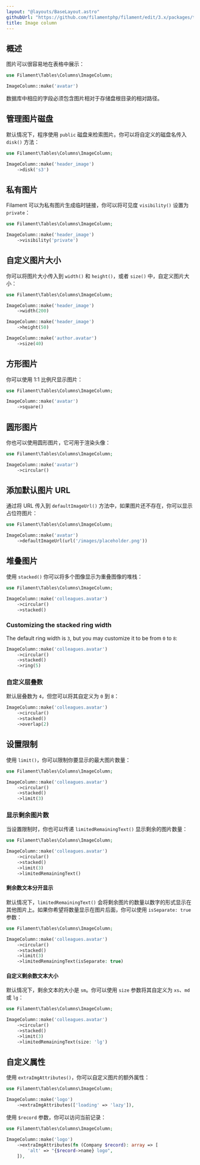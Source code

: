 ```yaml
---
layout: "@layouts/BaseLayout.astro"
githubUrl: "https://github.com/filamentphp/filament/edit/3.x/packages/tables/docs/03-columns/04-image.md"
title: Image column
---
```


## 概述

图片可以很容易地在表格中展示：

```php
use Filament\Tables\Columns\ImageColumn;

ImageColumn::make('avatar')
```

数据库中相应的字段必须包含图片相对于存储盘根目录的相对路径。

<AutoScreenshot name="tables/columns/image/simple" alt="Image column" version="3.x" />

## 管理图片磁盘

默认情况下，程序使用 `public` 磁盘来检索图片。你可以将自定义的磁盘名传入 `disk()` 方法：

```php
use Filament\Tables\Columns\ImageColumn;

ImageColumn::make('header_image')
    ->disk('s3')
```

## 私有图片

Filament 可以为私有图片生成临时链接，你可以将可见度 `visibility()` 设置为 `private`：

```php
use Filament\Tables\Columns\ImageColumn;

ImageColumn::make('header_image')
    ->visibility('private')
```

## 自定义图片大小

你可以将图片大小传入到 `width()` 和 `height()`，或者 `size()` 中，自定义图片大小：

```php
use Filament\Tables\Columns\ImageColumn;

ImageColumn::make('header_image')
    ->width(200)

ImageColumn::make('header_image')
    ->height(50)

ImageColumn::make('author.avatar')
    ->size(40)
```

## 方形图片

你可以使用 1:1 比例尺显示图片：

```php
use Filament\Tables\Columns\ImageColumn;

ImageColumn::make('avatar')
    ->square()
```

<AutoScreenshot name="tables/columns/image/square" alt="Square image column" version="3.x" />

## 圆形图片

你也可以使用圆形图片，它可用于渲染头像：

```php
use Filament\Tables\Columns\ImageColumn;

ImageColumn::make('avatar')
    ->circular()
```

<AutoScreenshot name="tables/columns/image/circular" alt="Circular image column" version="3.x" />

## 添加默认图片 URL

通过将 URL 传入到 `defaultImageUrl()` 方法中，如果图片还不存在，你可以显示占位符图片：

```php
use Filament\Tables\Columns\ImageColumn;

ImageColumn::make('avatar')
    ->defaultImageUrl(url('/images/placeholder.png'))
```

## 堆叠图片

使用 `stacked()` 你可以将多个图像显示为重叠图像的堆栈：

```php
use Filament\Tables\Columns\ImageColumn;

ImageColumn::make('colleagues.avatar')
    ->circular()
    ->stacked()
```

<AutoScreenshot name="tables/columns/image/stacked" alt="Stacked image column" version="3.x" />

### Customizing the stacked ring width

The default ring width is `3`, but you may customize it to be from `0` to `8`:

```php
ImageColumn::make('colleagues.avatar')
    ->circular()
    ->stacked()
    ->ring(5)
```

### 自定义层叠数

默认层叠数为 `4`，但您可以将其自定义为 `0` 到 `8`：

```php
ImageColumn::make('colleagues.avatar')
    ->circular()
    ->stacked()
    ->overlap(2)
```

## 设置限制

使用 `limit()`，你可以限制你要显示的最大图片数量：

```php
use Filament\Tables\Columns\ImageColumn;

ImageColumn::make('colleagues.avatar')
    ->circular()
    ->stacked()
    ->limit(3)
```

<AutoScreenshot name="tables/columns/image/limited" alt="Limited image column" version="3.x" />

### 显示剩余图片数

当设置限制时，你也可以传递 `limitedRemainingText()` 显示剩余的图片数量：

```php
use Filament\Tables\Columns\ImageColumn;

ImageColumn::make('colleagues.avatar')
    ->circular()
    ->stacked()
    ->limit(3)
    ->limitedRemainingText()
```

<AutoScreenshot name="tables/columns/image/limited-remaining-text" alt="Limited image column with remaining text" version="3.x" />

#### 剩余数文本分开显示

默认情况下，`limitedRemainingText()` 会将剩余图片的数量以数字的形式显示在其他图片上。如果你希望将数量显示在图片后面，你可以使用 `isSeparate: true` 参数：

```php
use Filament\Tables\Columns\ImageColumn;

ImageColumn::make('colleagues.avatar')
    ->circular()
    ->stacked()
    ->limit(3)
    ->limitedRemainingText(isSeparate: true)
```

<AutoScreenshot name="tables/columns/image/limited-remaining-text-separately" alt="Limited image column with remaining text separately" version="3.x" />

#### 自定义剩余数文本大小

默认情况下，剩余文本的大小是 `sm`。你可以使用 `size` 参数将其自定义为 `xs`、`md` 或 `lg`： 

```php
use Filament\Tables\Columns\ImageColumn;

ImageColumn::make('colleagues.avatar')
    ->circular()
    ->stacked()
    ->limit(3)
    ->limitedRemainingText(size: 'lg')
```

## 自定义属性

使用 `extraImgAttributes()`，你可以自定义图片的额外属性：

```php
use Filament\Tables\Columns\ImageColumn;

ImageColumn::make('logo')
    ->extraImgAttributes(['loading' => 'lazy']),
```

使用 `$record` 参数，你可以访问当前记录：

```php
use Filament\Tables\Columns\ImageColumn;

ImageColumn::make('logo')
    ->extraImgAttributes(fn (Company $record): array => [
        'alt' => "{$record->name} logo",
    ]),
```
